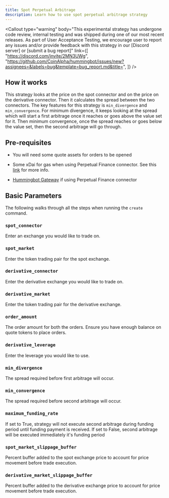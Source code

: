 ```yaml
---
title: Spot Perpetual Arbitrage
description: Learn how to use spot perpetual arbitrage strategy
---
```




<Callout
  type="warning"
  body="This experimental strategy has undergone code review, internal testing and was shipped during one of our most recent releases. As part of User Acceptance Testing, we encourage user to report any issues and/or provide feedback with this strategy in our [Discord server] or [submit a bug report]"
  link={[
    "https://discord.com/invite/2MN3UWg",
    "https://github.com/CoinAlpha/hummingbot/issues/new?assignees=&labels=bug&template=bug_report.md&title=",
  ]}
/>

## How it works

This strategy looks at the price on the spot connector and on the price on the derivative connector. Then it calculates the spread between the two connectors. The key features for this strategy is `min_divergence` and `min_convergence`. For minimum divergence, it keeps looking at the spread which will start a first arbitrage once it reaches or goes above the value set for it. Then minimum convergence, once the spread reaches or goes below the value set, then the second arbitrage will go through.

## Pre-requisites

- You will need some quote assets for orders to be opened

- Some xDai for gas when using Perpetual Finance connector. See this [link](https://bridge.xdaichain.com/) for more info.

- [Hummingbot Gateway](/gateway/installation/) if using Perpetual Finance connector

## Basic Parameters

The following walks through all the steps when running the `create` command.

### `spot_connector`

Enter an exchange you would like to trade on.

<Prompt
  prompt="Enter a spot connector (Exchange/AMM) "
  response=">>> binance"
/>

### `spot_market`

Enter the token trading pair for the spot exchange.

<Prompt
  prompt="Enter the token trading pair you would like  to trade on binance (e.g ETH-USDT) "
  response=">>> ETH-USDT"
/>

### `derivative_connector`

Enter the derivative exchange you would like to trade on.

<Prompt
  prompt="Enter a derivative name (Exchange/AMM) "
  response=">>> binance_perpetuals"
/>

### `derivative_market`

Enter the token trading pair for the derivative exchange.

<Prompt
  prompt="Enter the token trading pair you would like  to trade on binance_futures (e.g ETH-USDC) "
  response=">>> ETH-USDC"
/>

### `order_amount`

The order amount for both the orders. Ensure you have enough balance on quote tokens to place orders.

<Prompt prompt="What is the amount of ETH per order?" response=">>> " />

### `derivative_leverage`

Enter the leverage you would like to use.

<Prompt
  prompt="How much leverage would you like to use on the derivative exchange? (Enter 1 to indicate 1x) "
  response=">>> 1"
/>

### `min_divergence`

The spread required before first arbitrage will occur.

<Prompt
  prompt="What is the minimum spread between the spot and derivative market price before starting an arbitrage? (Enter 1 to indicate 1%)"
  response=">>> 1"
/>

### `min_convergence`

The spread required before second arbitrage will occur.

<Prompt
  prompt="What is the minimum spread between the spot and derivative market price before closing an existing arbitrage? (Enter 1 to indicate 1%)"
  response=">>> 1"
/>

### `maximum_funding_rate`

If set to True, strategy will not execute second arbitrage during funding period until funding payment is received. If set to False, second arbitrage will be executed immediately it's funding period

<Prompt
  prompt="Would you like to take advantage of the funding rate on the derivative exchange, even if min convergence is reached during funding time? (True/False)"
  response=">>> False"
/>

### `spot_market_slippage_buffer`

Percent buffer added to the spot exchange price to account for price movement before trade execution.

<Prompt
  prompt="How much buffer do you want to add to the price to account for slippage for orders on the spot market (Enter 1 for 1%)?"
  response=">>> 0.05"
/>

### `derivative_market_slippage_buffer`

Percent buffer added to the derivative exchange price to account for price movement before trade execution.

<Prompt
  prompt="How much buffer do you want to add to the price to account for slippage for orders on the derivative market (Enter 1 for 1%)?"
  response=">>> 0.05"
/>
